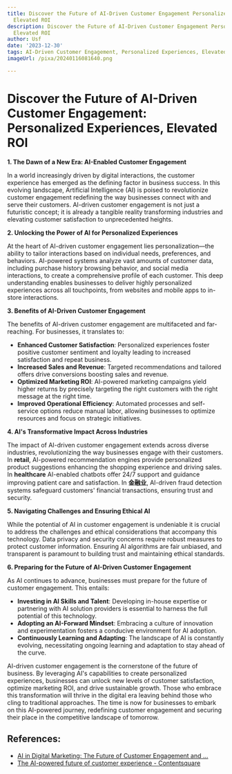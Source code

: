 ```yaml
---
title: Discover the Future of AI-Driven Customer Engagement Personalized Experiences,
  Elevated ROI
description: Discover the Future of AI-Driven Customer Engagement Personalized Experiences,
  Elevated ROI
author: Usf
date: '2023-12-30'
tags: AI-Driven Customer Engagement, Personalized Experiences, Elevated ROI
imageUrl: /pixa/20240116081640.png

---
```

# Discover the Future of AI-Driven Customer Engagement: Personalized Experiences,  Elevated ROI

**1.  The Dawn of a New  Era: AI-Enabled Customer Engagement**

In a world increasingly driven by digital interactions, the customer experience has emerged as the defining factor in business success. In this evolving landscape, Artificial Intelligence (AI) is  poised to revolutionize customer engagement redefining the way businesses connect with and serve their customers. AI-driven customer engagement is not just a futuristic concept; it is already a tangible reality transforming industries and elevating customer satisfaction to unprecedented heights.

**2.  Unlocking the Power of AI for Personalized Experiences**

At the heart  of  AI-driven customer engagement  lies personalization—the ability to tailor interactions based on individual  needs, preferences, and behaviors. AI-powered systems analyze vast amounts of customer data,  including purchase history browsing behavior, and social media interactions, to create a comprehensive profile  of each customer. This  deep understanding enables businesses to deliver  highly personalized  experiences across all touchpoints, from websites and mobile apps to in-store interactions.

**3. Benefits of AI-Driven  Customer Engagement**

The  benefits  of AI-driven customer engagement are multifaceted and far-reaching. For  businesses, it translates to:
- **Enhanced Customer Satisfaction**: Personalized experiences foster positive customer sentiment  and loyalty leading to increased satisfaction  and repeat business.
- **Increased Sales  and Revenue**: Targeted recommendations and tailored  offers  drive conversions boosting sales and revenue.
- **Optimized Marketing ROI**: AI-powered  marketing campaigns yield higher returns by  precisely targeting the right customers with the right message at the right time.
-  **Improved Operational Efficiency**: Automated processes and self-service options reduce manual labor, allowing businesses to optimize resources and focus on strategic initiatives.

**4. AI's Transformative Impact Across Industries**

The impact of AI-driven customer engagement extends across diverse industries,  revolutionizing the  way  businesses engage with their customers. In  **retail**,  AI-powered recommendation engines  provide personalized product suggestions enhancing the shopping experience and  driving sales. In **healthcare** AI-enabled chatbots offer 24/7 support and guidance improving  patient care and satisfaction. In  **金融业**, AI-driven  fraud detection systems safeguard customers' financial  transactions, ensuring trust  and security.

**5. Navigating  Challenges and Ensuring Ethical AI**

While the  potential of AI in customer engagement is undeniable it is crucial to address the  challenges and ethical considerations that accompany this technology. Data privacy and security concerns require robust measures to protect customer information. Ensuring AI  algorithms are fair unbiased, and transparent is paramount to building trust and maintaining ethical standards.

**6. Preparing for the Future of AI-Driven Customer Engagement**

As AI continues to advance, businesses must prepare for  the future of customer engagement. This entails:
- **Investing in AI Skills and Talent**: Developing in-house expertise or partnering with AI solution providers is essential to harness the  full potential of this technology.
- **Adopting an AI-Forward Mindset**: Embracing a culture of innovation and experimentation fosters a conducive environment for AI adoption.
- **Continuously Learning and Adapting**: The  landscape of AI is constantly evolving, necessitating ongoing learning and  adaptation to stay ahead of the curve.

AI-driven customer engagement is the  cornerstone of the future of  business. By leveraging AI's capabilities to  create personalized experiences, businesses can unlock new levels  of  customer satisfaction, optimize marketing  ROI, and drive sustainable growth. Those who embrace this transformation will  thrive in the digital era leaving behind those who cling to  traditional approaches. The time is now for businesses to embark on this AI-powered journey, redefining customer engagement and securing their place in the competitive landscape of tomorrow.

## References:
- [AI in Digital Marketing: The Future of Customer Engagement and ...](https://www.linkedin.com/pulse/ai-digital-marketing-future-customer-engagement-rajat-jain)
- [The AI-powered future of customer experience - Contentsquare](https://contentsquare.com/blog/the-ai-powered-future-of-customer-experience/)
